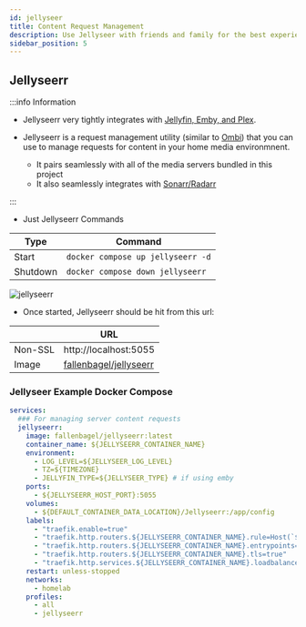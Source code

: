 ```yaml
---
id: jellyseer
title: Content Request Management
description: Use Jellyseer with friends and family for the best experience when they want you to get new content for your media server.
sidebar_position: 5
---
```


## Jellyseerr

:::info Information

- Jellyseerr very tightly integrates with [Jellyfin, Emby, and Plex](./media-servers.mdx).
- Jellyseerr is a request management utility (similar to [Ombi](https://ombi.io/)) that you can use to manage requests for content in your home media environmnent.

  - It pairs seamlessly with all of the media servers bundled in this project
  - It also seamlessly integrates with [Sonarr/Radarr](./pvr-clients.mdx)

:::

- Just Jellyseerr Commands

| Type     | Command                           |
| -------- | --------------------------------- |
| Start    | `docker compose up jellyseerr -d` |
| Shutdown | `docker compose down jellyseerr`  |

<img src="/Home-Media-Docker/img/jellyseerr.png" alt="jellyseerr" />

- Once started, Jellyseerr should be hit from this url:

|         | URL                                                                       |
| ------- | ------------------------------------------------------------------------- |
| Non-SSL | http://localhost:5055                                                     |
| Image   | [fallenbagel/jellyseerr](https://hub.docker.com/r/fallenbagel/jellyseerr) |

### Jellyseer Example Docker Compose

```yaml
services:
  ### For managing server content requests
  jellyseerr:
    image: fallenbagel/jellyseerr:latest
    container_name: ${JELLYSEERR_CONTAINER_NAME}
    environment:
      - LOG_LEVEL=${JELLYSEER_LOG_LEVEL}
      - TZ=${TIMEZONE}
      - JELLYFIN_TYPE=${JELLYSEER_TYPE} # if using emby
    ports:
      - ${JELLYSEERR_HOST_PORT}:5055
    volumes:
      - ${DEFAULT_CONTAINER_DATA_LOCATION}/Jellyseerr:/app/config
    labels:
      - "traefik.enable=true"
      - "traefik.http.routers.${JELLYSEERR_CONTAINER_NAME}.rule=Host(`${JELLYSEERR_CONTAINER_NAME}.${PROJECT_HOSTNAME}`)"
      - "traefik.http.routers.${JELLYSEERR_CONTAINER_NAME}.entrypoints=https"
      - "traefik.http.routers.${JELLYSEERR_CONTAINER_NAME}.tls=true"
      - "traefik.http.services.${JELLYSEERR_CONTAINER_NAME}.loadbalancer.server.port=${JELLYSEERR_HOST_PORT}"
    restart: unless-stopped
    networks:
      - homelab
    profiles:
      - all
      - jellyseerr
```
